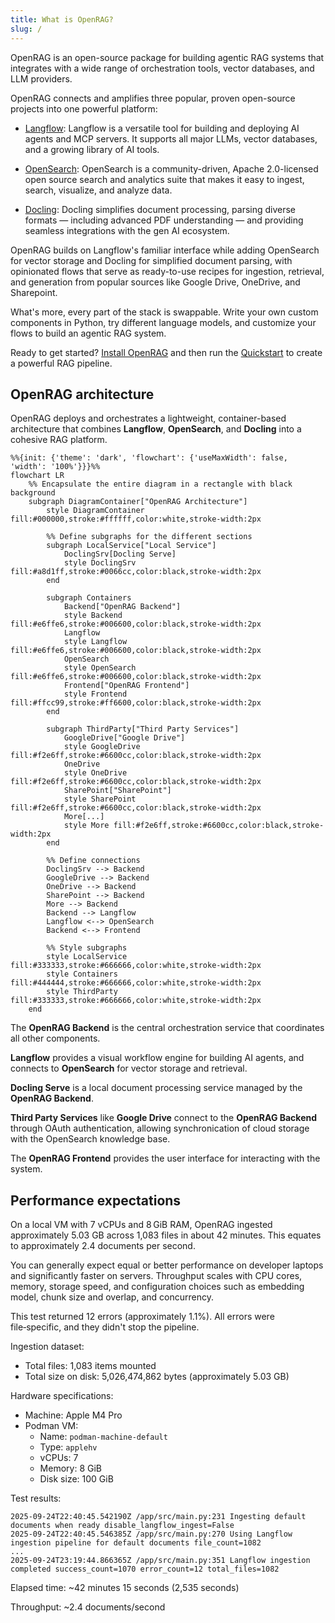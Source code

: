 ```yaml
---
title: What is OpenRAG?
slug: /
---
```


OpenRAG is an open-source package for building agentic RAG systems that integrates with a wide range of orchestration tools, vector databases, and LLM providers.

OpenRAG connects and amplifies three popular, proven open-source projects into one powerful platform:

* [Langflow](https://docs.langflow.org): Langflow is a versatile tool for building and deploying AI agents and MCP servers. It supports all major LLMs, vector databases, and a growing library of AI tools. 

* [OpenSearch](https://docs.opensearch.org/latest/): OpenSearch is a community-driven, Apache 2.0-licensed open source search and analytics suite that makes it easy to ingest, search, visualize, and analyze data.

* [Docling](https://docling-project.github.io/docling/): Docling simplifies document processing, parsing diverse formats — including advanced PDF understanding — and providing seamless integrations with the gen AI ecosystem. 

OpenRAG builds on Langflow's familiar interface while adding OpenSearch for vector storage and Docling for simplified document parsing, with opinionated flows that serve as ready-to-use recipes for ingestion, retrieval, and generation from popular sources like Google Drive, OneDrive, and Sharepoint.

What's more, every part of the stack is swappable. Write your own custom components in Python, try different language models, and customize your flows to build an agentic RAG system.

Ready to get started? [Install OpenRAG](/install) and then run the [Quickstart](/quickstart) to create a powerful RAG pipeline.

## OpenRAG architecture

OpenRAG deploys and orchestrates a lightweight, container-based architecture that combines **Langflow**, **OpenSearch**, and **Docling** into a cohesive RAG platform.

```mermaid
%%{init: {'theme': 'dark', 'flowchart': {'useMaxWidth': false, 'width': '100%'}}}%%
flowchart LR
    %% Encapsulate the entire diagram in a rectangle with black background
    subgraph DiagramContainer["OpenRAG Architecture"]
        style DiagramContainer fill:#000000,stroke:#ffffff,color:white,stroke-width:2px

        %% Define subgraphs for the different sections
        subgraph LocalService["Local Service"]
            DoclingSrv[Docling Serve]
            style DoclingSrv fill:#a8d1ff,stroke:#0066cc,color:black,stroke-width:2px
        end

        subgraph Containers
            Backend["OpenRAG Backend"]
            style Backend fill:#e6ffe6,stroke:#006600,color:black,stroke-width:2px
            Langflow
            style Langflow fill:#e6ffe6,stroke:#006600,color:black,stroke-width:2px
            OpenSearch
            style OpenSearch fill:#e6ffe6,stroke:#006600,color:black,stroke-width:2px
            Frontend["OpenRAG Frontend"]
            style Frontend fill:#ffcc99,stroke:#ff6600,color:black,stroke-width:2px
        end

        subgraph ThirdParty["Third Party Services"]
            GoogleDrive["Google Drive"]
            style GoogleDrive fill:#f2e6ff,stroke:#6600cc,color:black,stroke-width:2px
            OneDrive
            style OneDrive fill:#f2e6ff,stroke:#6600cc,color:black,stroke-width:2px
            SharePoint["SharePoint"]
            style SharePoint fill:#f2e6ff,stroke:#6600cc,color:black,stroke-width:2px
            More[...]
            style More fill:#f2e6ff,stroke:#6600cc,color:black,stroke-width:2px
        end

        %% Define connections
        DoclingSrv --> Backend
        GoogleDrive --> Backend
        OneDrive --> Backend
        SharePoint --> Backend
        More --> Backend
        Backend --> Langflow
        Langflow <--> OpenSearch
        Backend <--> Frontend

        %% Style subgraphs
        style LocalService fill:#333333,stroke:#666666,color:white,stroke-width:2px
        style Containers fill:#444444,stroke:#666666,color:white,stroke-width:2px
        style ThirdParty fill:#333333,stroke:#666666,color:white,stroke-width:2px
    end
```

The **OpenRAG Backend** is the central orchestration service that coordinates all other components.

**Langflow** provides a visual workflow engine for building AI agents, and connects to **OpenSearch** for vector storage and retrieval.

**Docling Serve** is a local document processing service managed by the **OpenRAG Backend**.

**Third Party Services** like **Google Drive** connect to the **OpenRAG Backend** through OAuth authentication, allowing synchronication of cloud storage with the OpenSearch knowledge base.

The **OpenRAG Frontend** provides the user interface for interacting with the system.

## Performance expectations

On a local VM with 7 vCPUs and 8 GiB RAM, OpenRAG ingested approximately 5.03 GB across 1,083 files in about 42 minutes.
This equates to approximately 2.4 documents per second.

You can generally expect equal or better performance on developer laptops and significantly faster on servers.
Throughput scales with CPU cores, memory, storage speed, and configuration choices such as embedding model, chunk size and overlap, and concurrency.

This test returned 12 errors (approximately 1.1%).
All errors were file‑specific, and they didn't stop the pipeline.

Ingestion dataset:

* Total files: 1,083 items mounted
* Total size on disk: 5,026,474,862 bytes (approximately 5.03 GB)

Hardware specifications:

* Machine: Apple M4 Pro
* Podman VM:
  * Name: `podman-machine-default`
  * Type: `applehv`
  * vCPUs: 7
  * Memory: 8 GiB
  * Disk size: 100 GiB

Test results:

```text
2025-09-24T22:40:45.542190Z /app/src/main.py:231 Ingesting default documents when ready disable_langflow_ingest=False
2025-09-24T22:40:45.546385Z /app/src/main.py:270 Using Langflow ingestion pipeline for default documents file_count=1082
...
2025-09-24T23:19:44.866365Z /app/src/main.py:351 Langflow ingestion completed success_count=1070 error_count=12 total_files=1082
```

Elapsed time: ~42 minutes 15 seconds (2,535 seconds)

Throughput: ~2.4 documents/second